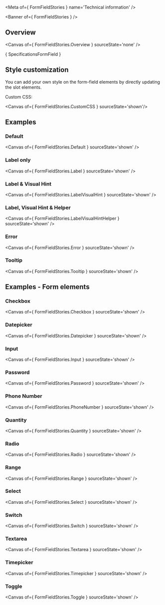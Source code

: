 
<Meta of={ FormFieldStories } name='Technical information' />

<Banner of={ FormFieldStories } />

## Overview

<Canvas of={ FormFieldStories.Overview } sourceState='none' />

<Markdown>{ SpecificationsFormField }</Markdown>

## Style customization

You can add your own style on the form-field elements by directly updating the slot elements.

Custom CSS:

<Canvas of={ FormFieldStories.CustomCSS } sourceState='shown'/>

## Examples

### Default
<Canvas of={ FormFieldStories.Default } sourceState='shown' />

### Label only
<Canvas of={ FormFieldStories.Label } sourceState='shown' />

### Label & Visual Hint
<Canvas of={ FormFieldStories.LabelVisualHint } sourceState='shown' />

### Label, Visual Hint & Helper
<Canvas of={ FormFieldStories.LabelVisualHintHelper } sourceState='shown' />

### Error
<Canvas of={ FormFieldStories.Error } sourceState='shown' />

### Tooltip
<Canvas of={ FormFieldStories.Tooltip } sourceState='shown' />

## Examples - Form elements

### Checkbox
<Canvas of={ FormFieldStories.Checkbox } sourceState='shown' />

### Datepicker
<Canvas of={ FormFieldStories.Datepicker } sourceState='shown' />

### Input
<Canvas of={ FormFieldStories.Input } sourceState='shown' />

### Password
<Canvas of={ FormFieldStories.Password } sourceState='shown' />

### Phone Number
<Canvas of={ FormFieldStories.PhoneNumber } sourceState='shown' />

### Quantity
<Canvas of={ FormFieldStories.Quantity } sourceState='shown' />

### Radio
<Canvas of={ FormFieldStories.Radio } sourceState='shown' />

### Range
<Canvas of={ FormFieldStories.Range } sourceState='shown' />

### Select
<Canvas of={ FormFieldStories.Select } sourceState='shown' />

### Switch
<Canvas of={ FormFieldStories.Switch } sourceState='shown' />

### Textarea
<Canvas of={ FormFieldStories.Textarea } sourceState='shown' />

### Timepicker
<Canvas of={ FormFieldStories.Timepicker } sourceState='shown' />

### Toggle
<Canvas of={ FormFieldStories.Toggle } sourceState='shown' />
